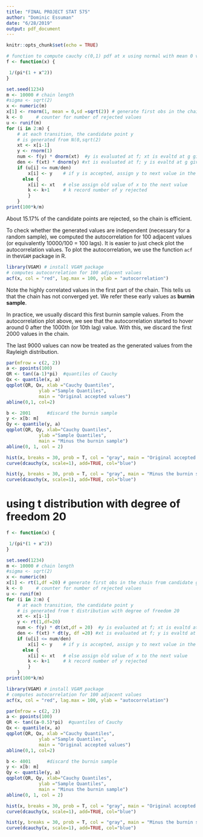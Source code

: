 ---
title: "FINAL PROJECT STAT 575"
author: "Dominic Essuman"
date: "6/28/2019"
output: pdf_document
---

```{r setup, include=FALSE}
knitr::opts_chunk$set(echo = TRUE)
```
```{r}



# function to compute cauchy c(0,1) pdf at x using normal with mean 0 variance 2 as th e proposed dist
f <- function(x) {

 1/(pi*(1 + x^2))    
}

set.seed(1234)
m <- 10000 # chain length    
#sigma <- sqrt(2)     
x <- numeric(m)     
x[1] <- rnorm(1, mean = 0,sd =sqrt(2)) # generate first obs in the chain from candidate g() 
k <- 0     # counter for number of rejected values  
u <- runif(m)
for (i in 2:m) {
    # at each transition, the candidate point y
    # is generated from N(0,sqrt(2)
	xt <- x[i-1]
	y <- rnorm(1) 
	num <- f(y) * dnorm(xt)  #y is evaluated at f; xt is evaltd at g given y
	den <- f(xt) * dnorm(y) #xt is evaluated at f; y is evaltd at g given xt 
    if (u[i] <= num/den) 
        x[i] <- y    # if y is accepted, assign y to next value in the chain
	  else {     
        x[i] <- xt   # else assign old value of x to the next value  
        k <- k+1     # k record number of y rejected            
		}       
	}
print(100*k/m)
```
About 15.17\% of the candidate points are rejected, so the chain is efficient.

To check whether the generated values are independent (necessary for a random sample), we computed the autocorrelation for 100 adjacent values (or equivalently 10000/100 = 100 lags). It is easier to just check plot the autocorrelation values.  To plot the autocorrelation, we use the function `acf` in the`VGAM` package in R.

```{r}
library(VGAM) # install VGAM package
# computes autocorrelation for 100 adjacent values
acf(x, col = "red", lag.max = 100, ylab = "autocorrelation")  
```

 Note the highly correlated values in the first part of the chain. This tells us that the chain has not converged yet. We refer  these early values as  **burnin sample**. 

 In practice, we usually discard this first burnin sample values. From the autocorrelation plot above, we see that the autocorrelation started to hover around 0 after the 1000th (or 10th lag) value. With this, we discard the first 2000 values in the chain. 

 The last 9000 values can now be treated as the generated values from the Rayleigh distribution.

```{r, fig.width=7, fig.height=7}
par(mfrow = c(2, 2))  
a <- ppoints(100)     
QR <- tan((a-1)*pi)  #quantiles of Cauchy     
Qx <- quantile(x, a)
qqplot(QR, Qx, xlab ="Cauchy Quantiles", 
			ylab ="Sample Quantiles",
			main = "Original accepted values") 
abline(0,1, col=2)

b <- 2001      #discard the burnin sample     
y <- x[b: m] 
Qy <- quantile(y, a)
qqplot(QR, Qy, xlab="Cauchy Quantiles", 
			ylab ="Sample Quantiles",
			main = "Minus the burnin sample") 
abline(0, 1, col = 2)

hist(x, breaks = 30, prob = T, col = "gray", main = "Original accepted values")
curve(dcauchy(x, scale=1), add=TRUE, col="blue")

hist(y, breaks = 30, prob = T, col = "gray", main = "Minus the burnin sample")
curve(dcauchy(x, scale=1), add=TRUE, col="blue")
```
# using t distribution with degree of freedom 20

```{r}
f <- function(x) {

 1/(pi*(1 + x^2))    
}

set.seed(1234)
m <- 10000 # chain length    
#sigma <- sqrt(2)     
x <- numeric(m)     
x[1] <- rt(1,df =20) # generate first obs in the chain from candidate g() 
k <- 0     # counter for number of rejected values  
u <- runif(m)
for (i in 2:m) {
    # at each transition, the candidate point y
    # is generated from t distribution with degree of freedom 20
	xt <- x[i-1]
	y <- rt(1,df=20) 
	num <- f(y) * dt(xt,df = 20)  #y is evaluated at f; xt is evaltd at g given y
	den <- f(xt) * dt(y, df =20) #xt is evaluated at f; y is evaltd at g given xt 
    if (u[i] <= num/den) 
        x[i] <- y    # if y is accepted, assign y to next value in the chain
	  else {     
        x[i] <- xt   # else assign old value of x to the next value  
        k <- k+1     # k record number of y rejected            
		}       
	}
print(100*k/m)
```
```{r}
library(VGAM) # install VGAM package
# computes autocorrelation for 100 adjacent values
acf(x, col = "red", lag.max = 100, ylab = "autocorrelation")  
```
```{r, fig.width=7, fig.height=7}
par(mfrow = c(2, 2))  
a <- ppoints(100)     
QR <- tan((a-0.5)*pi)  #quantiles of Cauchy     
Qx <- quantile(x, a)
qqplot(QR, Qx, xlab ="Cauchy Quantiles", 
			ylab ="Sample Quantiles",
			main = "Original accepted values") 
abline(0,1, col=2)

b <- 4001      #discard the burnin sample     
y <- x[b: m] 
Qy <- quantile(y, a)
qqplot(QR, Qy, xlab="Cauchy Quantiles", 
			ylab ="Sample Quantiles",
			main = "Minus the burnin sample") 
abline(0, 1, col = 2)

hist(x, breaks = 30, prob = T, col = "gray", main = "Original accepted values")
curve(dcauchy(x, scale=1), add=TRUE, col="blue")

hist(y, breaks = 30, prob = T, col = "gray", main = "Minus the burnin sample")
curve(dcauchy(x, scale=1), add=TRUE, col="blue")
```